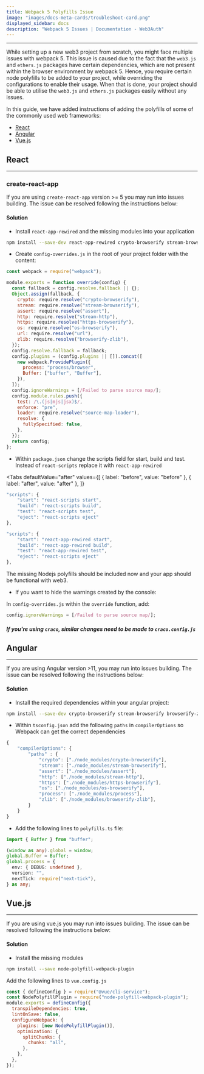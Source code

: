 ```yaml
---
title: Webpack 5 Polyfills Issue
image: "images/docs-meta-cards/troubleshoot-card.png"
displayed_sidebar: docs
description: "Webpack 5 Issues | Documentation - Web3Auth"
---
```



---

While setting up a new web3 project from scratch, you might face multiple issues with webpack 5. This issue is caused due to the fact that the
`web3.js` and `ethers.js` packages have certain dependencies, which are not present within the browser environment by webpack 5. Hence, you require
certain node polyfills to be added to your project, while overriding the configurations to enable their usage. When that is done, your project should
be able to utilise the `web3.js` and `ethers.js` packages easily without any issues.

In this guide, we have added instructions of adding the polyfills of some of the commonly used web frameworks:

- [React](#react)
- [Angular](#angular)
- [Vue.js](#vuejs)

## React

---

### create-react-app

If you are using `create-react-app` version >= 5 you may run into issues building. The issue can be resolved following the instructions below:

#### Solution

- Install `react-app-rewired` and the missing modules into your application

```bash npm2yarn
npm install --save-dev react-app-rewired crypto-browserify stream-browserify browserify-zlib assert stream-http https-browserify os-browserify url buffer process
```

- Create `config-overrides.js` in the root of your project folder with the content:

```js
const webpack = require("webpack");

module.exports = function override(config) {
  const fallback = config.resolve.fallback || {};
  Object.assign(fallback, {
    crypto: require.resolve("crypto-browserify"),
    stream: require.resolve("stream-browserify"),
    assert: require.resolve("assert"),
    http: require.resolve("stream-http"),
    https: require.resolve("https-browserify"),
    os: require.resolve("os-browserify"),
    url: require.resolve("url"),
    zlib: require.resolve("browserify-zlib"),
  });
  config.resolve.fallback = fallback;
  config.plugins = (config.plugins || []).concat([
    new webpack.ProvidePlugin({
      process: "process/browser",
      Buffer: ["buffer", "Buffer"],
    }),
  ]);
  config.ignoreWarnings = [/Failed to parse source map/];
  config.module.rules.push({
    test: /\.(js|mjs|jsx)$/,
    enforce: "pre",
    loader: require.resolve("source-map-loader"),
    resolve: {
      fullySpecified: false,
    },
  });
  return config;
};
```

- Within `package.json` change the scripts field for start, build and test. Instead of `react-scripts` replace it with `react-app-rewired`

<Tabs
  defaultValue="after"
  values={[
    { label: "before", value: "before" },
    { label: "after", value: "after" },
]}
>

<TabItem value="before">

```typescript
"scripts": {
    "start": "react-scripts start",
    "build": "react-scripts build",
    "test": "react-scripts test",
    "eject": "react-scripts eject"
},
```

</TabItem>

<TabItem value="after">

```typescript
"scripts": {
    "start": "react-app-rewired start",
    "build": "react-app-rewired build",
    "test": "react-app-rewired test",
    "eject": "react-scripts eject"
},
```

</TabItem>

</Tabs>

The missing Nodejs polyfills should be included now and your app should be functional with web3.

- If you want to hide the warnings created by the console:

In `config-overrides.js` within the `override` function, add:

```js
config.ignoreWarnings = [/Failed to parse source map/];
```

##### If you're using `craco`, similar changes need to be made to `craco.config.js`

## Angular

---

If you are using Angular version >11, you may run into issues building. The issue can be resolved following the instructions below:

#### Solution

- Install the required dependencies within your angular project:

```bash npm2yarn
npm install --save-dev crypto-browserify stream-browserify browserify-zlib assert stream-http https-browserify os-browserify process buffer url
```

- Within `tsconfig.json` add the following `paths` in `compilerOptions` so Webpack can get the correct dependencies

```ts
{
    "compilerOptions": {
        "paths" : {
            "crypto": ["./node_modules/crypto-browserify"],
            "stream": ["./node_modules/stream-browserify"],
            "assert": ["./node_modules/assert"],
            "http": ["./node_modules/stream-http"],
            "https": ["./node_modules/https-browserify"],
            "os": ["./node_modules/os-browserify"],
            "process": ["./node_modules/process"],
            "zlib": ["./node_modules/browserify-zlib"],
        }
    }
}
```

- Add the following lines to `polyfills.ts` file:

```typescript
import { Buffer } from "buffer";

(window as any).global = window;
global.Buffer = Buffer;
global.process = {
  env: { DEBUG: undefined },
  version: "",
  nextTick: require("next-tick"),
} as any;
```

## Vue.js

---

If you are using vue.js you may run into issues building. The issue can be resolved following the instructions below:

#### Solution

- Install the missing modules

```bash npm2yarn
npm install --save node-polyfill-webpack-plugin
```

Add the following lines to `vue.config.js`

```js
const { defineConfig } = require("@vue/cli-service");
const NodePolyfillPlugin = require("node-polyfill-webpack-plugin");
module.exports = defineConfig({
  transpileDependencies: true,
  lintOnSave: false,
  configureWebpack: {
    plugins: [new NodePolyfillPlugin()],
    optimization: {
      splitChunks: {
        chunks: "all",
      },
    },
  },
});
```
